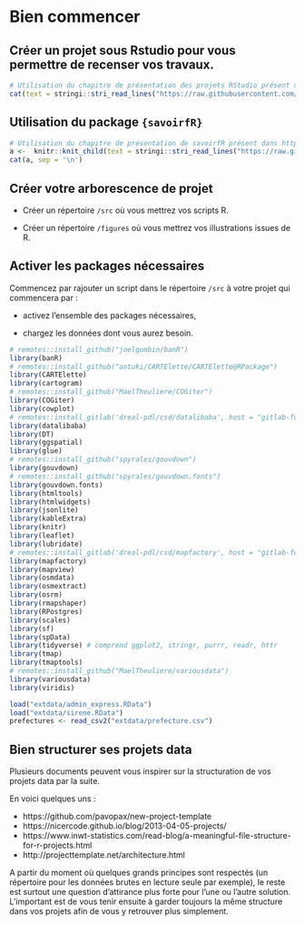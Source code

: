 # Bien commencer {#get-started}


## Créer un projet sous Rstudio pour vous permettre de recenser vos travaux.

```r
# Utilisation du chapitre de présentation des projets RStudio présent dans https://github.com/MTES-MCT/parcours-r
cat(text = stringi::stri_read_lines("https://raw.githubusercontent.com/MTES-MCT/parcours-r/master/parties_communes/bien_commencer.Rmd", encoding = "UTF-8"), sep = '\n')
```

## Utilisation du package `{savoirfR}`


```r
# Utilisation du chapitre de présentation de savoirfR présent dans https://github.com/MTES-MCT/parcours-r
a <-  knitr::knit_child(text = stringi::stri_read_lines("https://raw.githubusercontent.com/MTES-MCT/parcours-r/master/parties_communes/savoir_faire.Rmd", encoding = "UTF-8"), quiet = TRUE)
cat(a, sep = '\n')
```

## Créer votre arborescence de projet

- Créer un répertoire `/src` où vous mettrez vos scripts R.

- Créer un répertoire `/figures` où vous mettrez vos illustrations issues de R.

## Activer les packages nécessaires

Commencez par rajouter un script dans le répertoire `/src` à votre projet qui commencera par : 

- activez l'ensemble des packages nécessaires,

- chargez les données dont vous aurez besoin.

```r

# remotes::install_github("joelgombin/banR")
library(banR)
# remotes::install_github("antuki/CARTElette/CARTElette@RPackage")
library(CARTElette)
library(cartogram)
# remotes::install_github("MaelTheuliere/COGiter")
library(COGiter)
library(cowplot)
# remotes::install_gitlab('dreal-pdl/csd/datalibaba', host = "gitlab-forge.din.developpement-durable.gouv.fr")
library(datalibaba)
library(DT)
library(ggspatial)
library(glue)
# remotes::install_github("spyrales/gouvdown")
library(gouvdown)
# remotes::install_github("spyrales/gouvdown.fonts")
library(gouvdown.fonts)
library(htmltools)
library(htmlwidgets)
library(jsonlite)
library(kableExtra)
library(knitr)
library(leaflet)
library(lubridate)
# remotes::install_gitlab('dreal-pdl/csd/mapfactory', host = "gitlab-forge.din.developpement-durable.gouv.fr")
library(mapfactory)
library(mapview)
library(osmdata)
library(osmextract)
library(osrm)
library(rmapshaper)
library(RPostgres)
library(scales)
library(sf)
library(spData)
library(tidyverse) # comprend ggplot2, stringr, purrr, readr, httr
library(tmap)
library(tmaptools)
# remotes::install_github("MaelTheuliere/variousdata")
library(variousdata)
library(viridis)

load("extdata/admin_express.RData")
load("extdata/sirene.RData")
prefectures <- read_csv2("extdata/prefecture.csv")

```

## Bien structurer ses projets data

Plusieurs documents peuvent vous inspirer sur la structuration de vos projets data par la suite.

En voici quelques uns : 

- https://github.com/pavopax/new-project-template
- https://nicercode.github.io/blog/2013-04-05-projects/
- https://www.inwt-statistics.com/read-blog/a-meaningful-file-structure-for-r-projects.html
- http://projecttemplate.net/architecture.html

A partir du moment où quelques grands principes sont respectés (un répertoire pour les données brutes en lecture seule par exemple), le reste est surtout une question d'attirance plus forte pour l'une ou l'autre solution. L'important est de vous tenir ensuite à garder toujours la même structure dans vos projets afin de vous y retrouver plus simplement.
